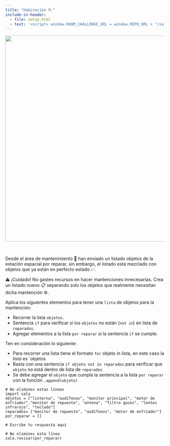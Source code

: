 ```yaml
---
title: "Habitación 9:"
include-in-header:
  - file: setup.html
  - text: '<script> window.ROOM_CHALLENGE_URL = window.REPO_URL + "/sala_09.py"; </script>'
---
```


<center>
<img src="./img/sala_09.png" width="650">
</center>

<br/>

Desde el área de mantenimiento 🔧 han enviado un listado objetos de la estación espacial por reparar, sin embargo, el listado está
mezclado con objetos que ya están en perfecto estado ✅.

⚠️ ¡Cuidado! No gastes recursos en hacer mantenciones innecesarias. Crea un listado nuevo 📋 separando
solo los objetos que realmente necesitan dicha mantención ⚙️.

<div class="alert alert-info">
Aplica los siguientes elementos para tener una `lista` de objetos para la mantención:

- Recorrer la lista `objetos`.
- Sentencia `if` para verificar si los `objetos` no están (`not in`) en lista de `reparados`.
- Agregar elementos a la lista `por reparar` si la sentencia `if` se cumple.

</div>

::: {.callout-tip title="Pista" collapse="true"}
Ten en consideración lo siguiente:

- Para recorrer una lista tiene el formato `for` objeto in lista, en este caso la _lista_ es `objetos
- Basta con una sentencia `if objeto not in reparados` para verificar que `objeto` no está dentro de lista de `reparados`
- Se debe agregar el `objeto` que cumpla la sentencia a la lista `por reparar` con la función `.append(objeto)`

:::

```pyodide-python
# No elimines estas líneas
import sala
objetos = ["linterna", "audífonos", "monitor principal", "motor de enfriador","monitor de repuesto", "antena", "filtro gases", "lentes infrarojo", "teclado"]
reparados= ["monitor de repuesto", "audífonos", "motor de enfriador"]
por_reparar = []

# Escribe tu respuesta aquí

# No elimines esta línea
sala.revisar(por_reparar)
```